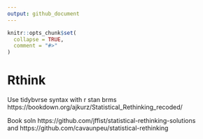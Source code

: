 ```yaml
---
output: github_document
---
```


<!-- README.md is generated from README.Rmd. Please edit that file -->

```r
knitr::opts_chunk$set(
  collapse = TRUE,
  comment = "#>"
)
```
# Rthink

<!-- badges: start -->
<!-- badges: end -->

Use tidybvrse syntax with r stan brms 
https://bookdown.org/ajkurz/Statistical_Rethinking_recoded/

Book soln
https://github.com/jffist/statistical-rethinking-solutions  
and 
https://github.com/cavaunpeu/statistical-rethinking